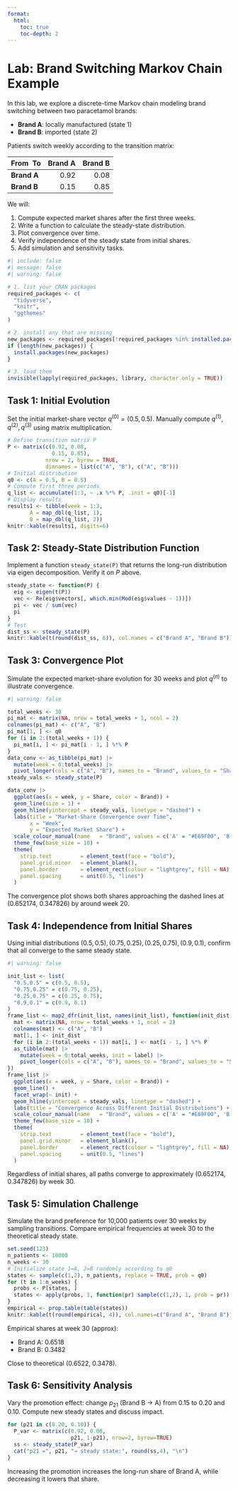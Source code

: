 ```yaml
---
format:
  html: 
    toc: true
    toc-depth: 2
---
```


# Lab: Brand Switching Markov Chain Example

In this lab, we explore a discrete-time Markov chain modeling brand switching between two paracetamol brands:

- **Brand A**: locally manufactured (state 1)
- **Brand B**: imported (state 2)

Patients switch weekly according to the transition matrix:

| From \ To | Brand A | Brand B |
|-----------|---------:|---------:|
| **Brand A** | 0.92     | 0.08     |
| **Brand B** | 0.15     | 0.85     |

We will:

1. Compute expected market shares after the first three weeks.
2. Write a function to calculate the steady-state distribution.
3. Plot convergence over time.
4. Verify independence of the steady state from initial shares.
5. Add simulation and sensitivity tasks.

```r
#| include: false
#| message: false
#| warning: false

# 1. list your CRAN packages
required_packages <- c(
  "tidyverse",
  "knitr",
  "ggthemes"
)

# 2. install any that are missing
new_packages <- required_packages[!required_packages %in% installed.packages()[, "Package"]]
if (length(new_packages)) {
  install.packages(new_packages)
}

# 3. load them
invisible(lapply(required_packages, library, character.only = TRUE))

```


## Task 1: Initial Evolution

Set the initial market-share vector $q^{(0)} = (0.5, 0.5)$. Manually compute $q^{(1)}, q^{(2)}, q^{(3)}$ using matrix multiplication.

```r
# Define transition matrix P
P <- matrix(c(0.92, 0.08,
              0.15, 0.85), 
            nrow = 2, byrow = TRUE,
            dimnames = list(c("A", "B"), c("A", "B")))
# Initial distribution
q0 <- c(A = 0.5, B = 0.5)
# Compute first three periods
q_list <- accumulate(1:3, ~ .x %*% P, .init = q0)[-1]
# Display results
results1 <- tibble(week = 1:3,
       A = map_dbl(q_list, 1),
       B = map_dbl(q_list, 2))
knitr::kable(results1, digits=6)
```

## Task 2: Steady-State Distribution Function

Implement a function `steady_state(P)` that returns the long-run distribution via eigen decomposition. Verify it on $P$ above.

```r
steady_state <- function(P) {
  eig <- eigen(t(P))
  vec <- Re(eig$vectors[, which.min(Mod(eig$values - 1))])
  pi <- vec / sum(vec)
  pi
}
# Test
dist_ss <- steady_state(P)
knitr::kable(t(round(dist_ss, 6)), col.names = c("Brand A", "Brand B"))
```

## Task 3: Convergence Plot

Simulate the expected market-share evolution for 30 weeks and plot $q^{(n)}$ to illustrate convergence.

```r
#| warning: false

total_weeks <- 30
pi_mat <- matrix(NA, nrow = total_weeks + 1, ncol = 2)
colnames(pi_mat) <- c("A", "B")
pi_mat[1, ] <- q0
for (i in 2:(total_weeks + 1)) {
  pi_mat[i, ] <- pi_mat[i - 1, ] %*% P
}
data_conv <- as_tibble(pi_mat) |>
  mutate(week = 0:total_weeks) |>
  pivot_longer(cols = c("A", "B"), names_to = "Brand", values_to = "Share")
steady_vals <- steady_state(P)

data_conv |>
  ggplot(aes(x = week, y = Share, color = Brand)) +
  geom_line(size = 1) +
  geom_hline(yintercept = steady_vals, linetype = "dashed") +
  labs(title = "Market-Share Convergence over Time",
       x = "Week",
       y = "Expected Market Share") +
  scale_colour_manual(name   = "Brand", values = c('A' = "#E69F00", 'B' = "#0072B2")) +
  theme_few(base_size = 10) +
  theme(
    strip.text         = element_text(face = "bold"),
    panel.grid.minor   = element_blank(),
    panel.border       = element_rect(colour = "lightgrey", fill = NA),
    panel.spacing      = unit(0.5, "lines")
  )

```

The convergence plot shows both shares approaching the dashed lines at (0.652174, 0.347826) by around week 20.

## Task 4: Independence from Initial Shares

Using initial distributions $(0.5, 0.5), (0.75, 0.25), (0.25, 0.75), (0.9, 0.1)$, confirm that all converge to the same steady state.

```r
#| warning: false

init_list <- list(
  "0.5,0.5" = c(0.5, 0.5),
  "0.75,0.25" = c(0.75, 0.25),
  "0.25,0.75" = c(0.25, 0.75),
  "0.9,0.1" = c(0.9, 0.1)
)
frame_list <- map2_dfr(init_list, names(init_list), function(init_dist, label) {
  mat <- matrix(NA, nrow = total_weeks + 1, ncol = 2)
  colnames(mat) <- c("A", "B")
  mat[1, ] <- init_dist
  for (i in 2:(total_weeks + 1)) mat[i, ] <- mat[i - 1, ] %*% P
  as_tibble(mat) |>
    mutate(week = 0:total_weeks, init = label) |>
    pivot_longer(cols = c("A", "B"), names_to = "Brand", values_to = "Share")
})
frame_list |>
  ggplot(aes(x = week, y = Share, color = Brand)) +
  geom_line() +
  facet_wrap(~ init) +
  geom_hline(yintercept = steady_vals, linetype = "dashed") +
  labs(title = "Convergence Across Different Initial Distributions") +
  scale_colour_manual(name   = "Brand", values = c('A' = "#E69F00", 'B' = "#0072B2")) +
  theme_few(base_size = 10) +
  theme(
    strip.text         = element_text(face = "bold"),
    panel.grid.minor   = element_blank(),
    panel.border       = element_rect(colour = "lightgrey", fill = NA),
    panel.spacing      = unit(0.5, "lines")
  )
```

Regardless of initial shares, all paths converge to approximately (0.652174, 0.347826) by week 30.

## Task 5: Simulation Challenge

Simulate the brand preference for 10,000 patients over 30 weeks by sampling transitions. Compare empirical frequencies at week 30 to the theoretical steady state.

```r
set.seed(123)
n_patients <- 10000
n_weeks <- 30
# Initialize state 1=A, 2=B randomly according to q0
states <- sample(c(1,2), n_patients, replace = TRUE, prob = q0)
for (t in 1:n_weeks) {
  probs <- P[states, ]
  states <- apply(probs, 1, function(pr) sample(c(1,2), 1, prob = pr))
}
empirical <- prop.table(table(states))
knitr::kable(t(round(empirical, 4)), col.names=c("Brand A", "Brand B"))
```

Empirical shares at week 30 (approx):

- Brand A: 0.6518
- Brand B: 0.3482

Close to theoretical (0.6522, 0.3478).

## Task 6: Sensitivity Analysis

Vary the promotion effect: change $p_{21}$ (Brand B → A) from 0.15 to 0.20 and 0.10. Compute new steady states and discuss impact.

```r
for (p21 in c(0.20, 0.10)) {
  P_var <- matrix(c(0.92, 0.08,
                    p21, 1-p21), nrow=2, byrow=TRUE)
  ss <- steady_state(P_var)
  cat("p21 =", p21, "→ steady state:", round(ss,4), "\n")
}
```

Increasing the promotion increases the long-run share of Brand A, while decreasing it lowers that share.
